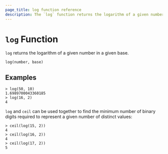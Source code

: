 ```yaml
---
page_title: log function reference
description: The `log` function returns the logarithm of a given number in a given base. Learn how to use the `log` function in Packer templates.
---
```


# `log` Function

`log` returns the logarithm of a given number in a given base.

```hcl
log(number, base)
```

## Examples

```shell-session
> log(50, 10)
1.6989700043360185
> log(16, 2)
4
```

`log` and `ceil` can be used together to find the minimum number of binary
digits required to represent a given number of distinct values:

```shell-session
> ceil(log(15, 2))
4
> ceil(log(16, 2))
4
> ceil(log(17, 2))
5
```
